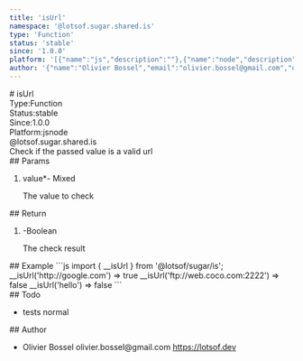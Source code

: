 ```yaml
---
title: 'isUrl'
namespace: '@lotsof.sugar.shared.is'
type: 'Function'
status: 'stable'
since: '1.0.0'
platform: '[{"name":"js","description":""},{"name":"node","description":""}]'
author: '{"name":"Olivier Bossel","email":"olivier.bossel@gmail.com","url":"https://lotsof.dev"}'
---
```

<div class="docmap-mdx">
# isUrl
<div class="_metas">
<div class="_type"><span class="_type-label">Type:</span><span class="_type-value">Function</span></div>
<div class="_status"><span class="_status-label">Status:</span><span class="_status-value -stable">stable</span></div>
<div class="_since"><span class="_since-label">Since:</span><span class="_since-value">1.0.0</span></div>
<div class="_platform"><span class="_platform-label">Platform:</span><span class="_platform-value -js">js</span><span class="_platform-value -node">node</span></div>
</div>
<div class="_namespace">@lotsof.sugar.shared.is</div>
<div class="_description typo-format typo-rhythm">
Check if the passed value is a valid url
</div>
<div class="_params">
## Params
<ol class="_list">
<li class="_item">
<span class="_name">value<span class="_required">*</span></span><span class="_default">-</span> <span class="_type">Mixed</span>
<p class="_description">The value to check</p>
</li>
</ol>
</div>
<div class="_return">
## Return
<ol class="_list">
<li class="_item">
<span class="_default">-</span><span class="_type">Boolean</span>
<p class="_description">The check result</p>
</li>
</ol>
</div>
<div class="_examples">
## Example
```js
import { __isUrl } from '@lotsof/sugar/is';
__isUrl('http://google.com') => true
__isUrl('ftp://web.coco.com:2222') => false
__isUrl('hello') => false
```
</div>
<div class="_todo">
## Todo
<ul class="_list">
<li class="_item">
<span class="_description">tests</span>
<span class="_priority -normal">normal</span>
</li>
</ul>
</div>
<div class="_author">
## Author
<ul class="_list">
<li class="_item">
<span class="_name">Olivier Bossel</span>
<span class="_email">olivier.bossel@gmail.com</span>
<a href="https://lotsof.dev" target="_blank" class="_url">https://lotsof.dev</a>
</li>
</ul>
</div>
</div>